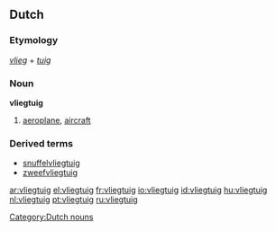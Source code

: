 ==Dutch==
{{wikipedia|lang=nl}}

===Etymology===
''[[vlieg]]'' + ''[[tuig]]''

===Noun===
'''vliegtuig''' {{n}}

#[[aeroplane]], [[aircraft]]

===Derived terms===
* [[snuffelvliegtuig]]
* [[zweefvliegtuig]]

[[Category:Dutch nouns]]

[[ar:vliegtuig]]
[[el:vliegtuig]]
[[fr:vliegtuig]]
[[io:vliegtuig]]
[[id:vliegtuig]]
[[hu:vliegtuig]]
[[nl:vliegtuig]]
[[pt:vliegtuig]]
[[ru:vliegtuig]]